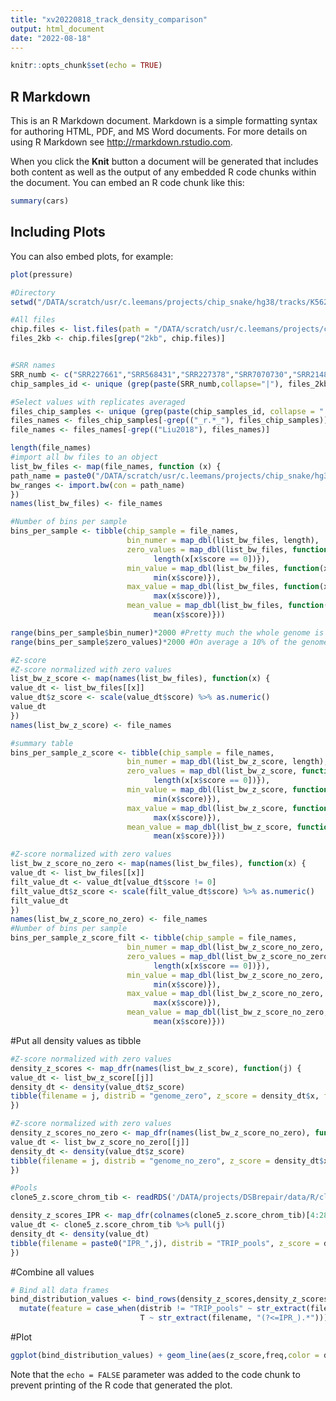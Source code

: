 ```yaml
---
title: "xv20220818_track_density_comparison"
output: html_document
date: "2022-08-18"
---
```


```r
knitr::opts_chunk$set(echo = TRUE)
```

## R Markdown

This is an R Markdown document. Markdown is a simple formatting syntax for authoring HTML, PDF, and MS Word documents. For more details on using R Markdown see <http://rmarkdown.rstudio.com>.

When you click the **Knit** button a document will be generated that includes both content as well as the output of any embedded R code chunks within the document. You can embed an R code chunk like this:

```r
summary(cars)
```

## Including Plots

You can also embed plots, for example:

```r
plot(pressure)
```

```r
#Directory
setwd("/DATA/scratch/usr/c.leemans/projects/chip_snake/hg38/tracks/K562/")

#All files
chip.files <- list.files(path = "/DATA/scratch/usr/c.leemans/projects/chip_snake/hg38/tracks/K562/", pattern = "_fcoc.bw", recursive = T)
files_2kb <- chip.files[grep("2kb", chip.files)]


#SRR names
SRR_numb <- c("SRR227661","SRR568431","SRR227378","SRR7070730","SRR2148301","SRR227643","SRR2085871","SRR2085875","SRR2085903","SRR2085877","SRR6010166","SRR6010173","SRR6010175","SRR502194","SRR502001","SRR5111542","SRR6213961","SRR5111049","SRR8659957")
chip_samples_id <- unique (grep(paste(SRR_numb,collapse="|"), files_2kb, value=TRUE)) %>% str_extract("(?<=2kb/).*(?=_r)")

#Select values with replicates averaged
files_chip_samples <- unique (grep(paste(chip_samples_id, collapse = "|"), files_2kb, value=TRUE))
files_names <- files_chip_samples[-grep(("_r.*_"), files_chip_samples)]
file_names <- files_names[-grep(("Liu2018"), files_names)]

length(file_names)
#import all bw files to an object
list_bw_files <- map(file_names, function (x) {
path_name = paste0("/DATA/scratch/usr/c.leemans/projects/chip_snake/hg38/tracks/K562/",x)
bw_ranges <- import.bw(con = path_name)
})
names(list_bw_files) <- file_names

#Number of bins per sample
bins_per_sample <- tibble(chip_sample = file_names,
                          bin_numer = map_dbl(list_bw_files, length),
                          zero_values = map_dbl(list_bw_files, function(x) {
                                length(x[x$score == 0])}),
                          min_value = map_dbl(list_bw_files, function(x) {
                                min(x$score)}),
                          max_value = map_dbl(list_bw_files, function(x) {
                                max(x$score)}),
                          mean_value = map_dbl(list_bw_files, function(x) {
                                mean(x$score)}))

range(bins_per_sample$bin_numer)*2000 #Pretty much the whole genome is binned
range(bins_per_sample$zero_values)*2000 #On average a 10% of the genome has a 0 value

#Z-score
#Z-score normalized with zero values
list_bw_z_score <- map(names(list_bw_files), function(x) {
value_dt <- list_bw_files[[x]]
value_dt$z_score <- scale(value_dt$score) %>% as.numeric()
value_dt
})
names(list_bw_z_score) <- file_names

#summary table
bins_per_sample_z_score <- tibble(chip_sample = file_names,
                          bin_numer = map_dbl(list_bw_z_score, length),
                          zero_values = map_dbl(list_bw_z_score, function(x) {
                                length(x[x$score == 0])}),
                          min_value = map_dbl(list_bw_z_score, function(x) {
                                min(x$score)}),
                          max_value = map_dbl(list_bw_z_score, function(x) {
                                max(x$score)}),
                          mean_value = map_dbl(list_bw_z_score, function(x) {
                                mean(x$score)}))

#Z-score normalized with zero values
list_bw_z_score_no_zero <- map(names(list_bw_files), function(x) {
value_dt <- list_bw_files[[x]]
filt_value_dt <- value_dt[value_dt$score != 0]
filt_value_dt$z_score <- scale(filt_value_dt$score) %>% as.numeric()
filt_value_dt
})
names(list_bw_z_score_no_zero) <- file_names
#Number of bins per sample
bins_per_sample_z_score_filt <- tibble(chip_sample = file_names,
                          bin_numer = map_dbl(list_bw_z_score_no_zero, length),
                          zero_values = map_dbl(list_bw_z_score_no_zero, function(x) {
                                length(x[x$score == 0])}),
                          min_value = map_dbl(list_bw_z_score_no_zero, function(x) {
                                min(x$score)}),
                          max_value = map_dbl(list_bw_z_score_no_zero, function(x) {
                                max(x$score)}),
                          mean_value = map_dbl(list_bw_z_score_no_zero, function(x) {
                                mean(x$score)}))

```

#Put all density values as tibble
```r
#Z-score normalized with zero values
density_z_scores <- map_dfr(names(list_bw_z_score), function(j) {
value_dt <- list_bw_z_score[[j]]
density_dt <- density(value_dt$z_score)
tibble(filename = j, distrib = "genome_zero", z_score = density_dt$x, freq = density_dt$y)
})

#Z-score normalized with zero values
density_z_scores_no_zero <- map_dfr(names(list_bw_z_score_no_zero), function(j) {
value_dt <- list_bw_z_score_no_zero[[j]]
density_dt <- density(value_dt$z_score)
tibble(filename = j, distrib = "genome_no_zero", z_score = density_dt$x, freq = density_dt$y)
})

#Pools
clone5_z.score_chrom_tib <- readRDS('/DATA/projects/DSBrepair/data/R/cl20201026_ChIP_zscore_selection.RDS')

density_z_scores_IPR <- map_dfr(colnames(clone5_z.score_chrom_tib)[4:28], function(j) {
value_dt <- clone5_z.score_chrom_tib %>% pull(j)
density_dt <- density(value_dt)
tibble(filename = paste0("IPR_",j), distrib = "TRIP_pools", z_score = density_dt$x, freq = density_dt$y)
})

```

#Combine all values
```r
# Bind all data frames
bind_distribution_values <- bind_rows(density_z_scores,density_z_scores_no_zero,density_z_scores_IPR) %>% 
  mutate(feature = case_when(distrib != "TRIP_pools" ~ str_extract(filename, "(?<=2kb/).*(?=_.*_)"),
                             T ~ str_extract(filename, "(?<=IPR_).*")))
```

#Plot
```r
ggplot(bind_distribution_values) + geom_line(aes(z_score,freq,color = distrib)) + facet_wrap(~feature)
```




Note that the `echo = FALSE` parameter was added to the code chunk to prevent printing of the R code that generated the plot.
